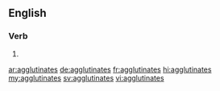 ==English==

===Verb===
{{head|en|verb form}}

# {{en-third-person singular of|agglutinate}}

[[ar:agglutinates]]
[[de:agglutinates]]
[[fr:agglutinates]]
[[hi:agglutinates]]
[[my:agglutinates]]
[[sv:agglutinates]]
[[vi:agglutinates]]